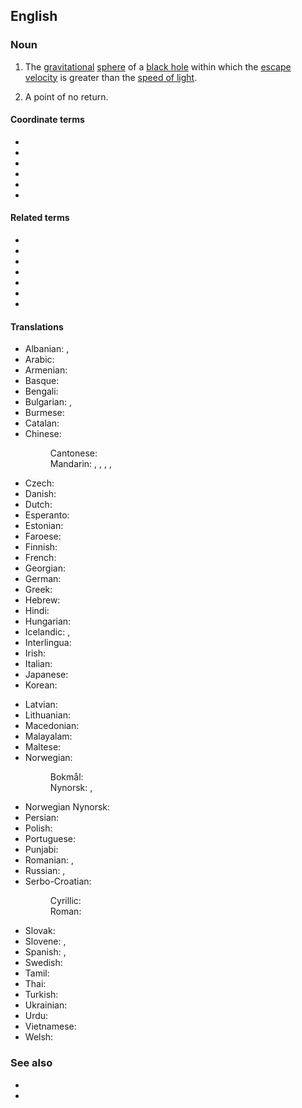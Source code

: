 ==English==
{{wikipedia}}

===Noun===
{{en-noun}}

# {{lb|en|astrophysics}} The [[gravitational]] [[sphere]] of a [[black hole]] within which the [[escape velocity]] is greater than the [[speed of light]].
# {{lb|en|by extension}} A point of no return.

====Coordinate terms====
* {{sense|astrophysics}}
* {{l|en|singularity}}
* {{l|en|ergosphere}}
* {{l|en|photon sphere}}
* {{l|en|Schwarzschild radius}}
* {{l|en|frame dragging}}

====Related terms====
* {{l|en|absolute horizon}}
* {{l|en|apparent horizon}}
* {{l|en|Cauchy horizon}}
* {{l|en|dynamical horizon}}
* {{l|en|isolated horizon}}
* {{l|en|Killing horizon}}
* {{l|en|particle horizon}}

====Translations====
{{trans-top|gravitational sphere within which light cannot escape}}
* Albanian: {{t|sq|horizont i ngjarjes|m}}, {{t|sq|horizont i ngjarjeve|m}}
* Arabic: {{t|ar|أُفُق اَلْحَدَث|m}}
* Armenian: {{t|hy|իրադարձությունների հորիզոն}}
* Basque: {{t|eu|gertaeren muga}}
* Bengali: {{t|bn|ঘটনা দিগন্ত}}
* Bulgarian: {{t|bg|радиус на Шварцшилд|m|tr=radius na švarcšild|sc=Cyrl}}, {{t|bg|хоризонт на събитията|m|tr=horizont na sǎbitijata|sc=Cyrl}}
* Burmese: {{t|my|ဖြစ်ရပ် မိုးကုတ်စက်ဝိုင်း}}
* Catalan: {{t|ca|horitzó d'esdeveniments|m}}
* Chinese:
*: Cantonese: {{t|yue|事界|tr=si6 gaai3|sc=Hani}}
*: Mandarin: {{t|cmn|事件視界|sc=Hani}}, {{t|cmn|事件视界|tr=shìjiàn shìjiè|sc=Hani}}, {{t+|cmn|視界|sc=Hani}}, {{t+|cmn|视界|tr=shìjiè|sc=Hani}}, {{t+|cmn|事界|tr=shìjiè|sc=Hani}}
* Czech: {{t|cs|horizont událostí|m}}
* Danish: {{t|da|begivenhedshorisont|c}}
* Dutch: {{t|nl|waarnemingshorizon}}
* Esperanto: {{t|eo|eventa horizonto}}
* Estonian: {{t|et|sündmuste horisont}}
* Faroese: {{t|fo|hendingartrom|f}}
* Finnish: {{t+|fi|tapahtumahorisontti}}
* French: {{t+|fr|horizon des événements|m}}
* Georgian: {{t|ka|მოვლენათა ჰორიზონტი}}
* German: {{t+|de|Ereignishorizont|m}}
* Greek: {{t|el|[[ορίζοντας]] [[γεγονότων]]|m}}
* Hebrew: {{t|he|אופק אירועים}}
* Hindi: {{t-needed|hi}}
* Hungarian: {{t|hu|eseményhorizont}}
* Icelandic: {{t|is|sjónhvörf|n-p}}, {{t|is|skynmörk|n-p}}
* Interlingua: {{t|ia|horizonte de eventos}}
* Irish: {{t|ga|léaslíne theagmhais|f}}
* Italian: {{t|it|orizzonte degli eventi|m}}
* Japanese: {{t|ja|事象の地平面|tr=じしょうのちへいめん, jishō no chiheimen|sc=Jpan}}
* Korean: {{t|ko|사상의 지평선|tr=sasang'ui jiphyeoseon}}
{{trans-mid}}
* Latvian: {{t|lv|notikumu horizonts|m}}
* Lithuanian: {{t|lt|įvykių horizontas|m}}
* Macedonian: {{t|mk|хоризонт на настани}}
* Malayalam: {{t|ml|സംഭവചക്രവാളം|sc=Mlym}}
* Maltese: {{t|mt|orizzont avveniment|m}}
* Norwegian:
*: Bokmål: {{t|nb|hendelseshorisont|m}}
*: Nynorsk: {{t|nn|hendingshorisont|m}}, {{l|nn|hendingsrand}}
* Norwegian Nynorsk: {{t|nn|hendelseshorisont}}
* Persian: {{t+|fa|افق رویداد|tr=ofoq-e ruydâd}}
* Polish: {{t+|pl|horyzont zdarzeń|m}}
* Portuguese: {{t|pt|horizonte de eventos|m}}
* Punjabi: {{t-needed|pa}}
* Romanian: {{t|ro|orizontul evenimentelor}}, {{t|ro|orizont de evenimente}}
* Russian: {{t|ru|горизо́нт собы́тий|m}}, {{t|ru|сфе́ра Шва́рцшильда|f}}
* Serbo-Croatian:
*: Cyrillic: {{t|sh|хоризонт догађаја|sc=Cyrl}}
*: Roman: {{t|sh|horizont događaja}}
* Slovak: {{t|sk|horizont udalostí}}
* Slovene: {{t|sl|horizont dogodkov|m}}, {{t|sl|dogódkovno obzórje|n}}
* Spanish: {{t|es|horizonte de sucesos|m}}, {{t|es|horizonte de eventos|m}}
* Swedish: {{t+|sv|händelsehorisont}}
* Tamil: {{t|ta|நிகழ்வெல்லை}}
* Thai: {{t|th|ขอบฟ้าเหตุการณ์|tr=kòp-fáa-hàyt-gaan}}
* Turkish: {{t|tr|olay ufku}}
* Ukrainian: {{t+|uk|горизонт подій}}
* Urdu: {{t|ur|افق وقیعہ}}
* Vietnamese: {{t|vi|chân trời sự kiện}}
* Welsh: {{t|cy|gorwel digwyddiad|m}}
{{trans-bottom}}

===See also===
* {{l|en|general relativity}}
* {{l|en|special relativity}}